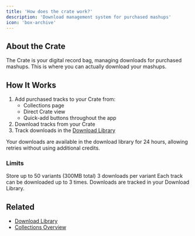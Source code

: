```yaml
---
title: 'How does the crate work?'
description: 'Download management system for purchased mashups'
icon: 'box-archive'
---
```


## About the Crate

The Crate is your digital record bag, managing downloads for purchased mashups. This is where you can actually download your mashups.

## How It Works

1. Add purchased tracks to your Crate from:
   - Collections page
   - Direct Crate view
   - Quick-add buttons throughout the app
2. Download tracks from your Crate
3. Track downloads in the [Download Library](/downloads/library) 

<Note>
Your downloads are available in the download library for 24 hours, allowing retries without using additional credits.
</Note>

### Limits
<CardGroup cols={2}>
  <Card title="Storage" icon="hard-drive">
    Store up to 50 variants (300MB total)
  </Card>
  <Card title="Downloads" icon="download">
    3 downloads per variant
  </Card>
</CardGroup>


<Note>
Each track can be downloaded up to 3 times. Downloads are tracked in your Download Library.
</Note>

## Related
- [Download Library](/downloads/library)
- [Collections Overview](/collections/overview) 